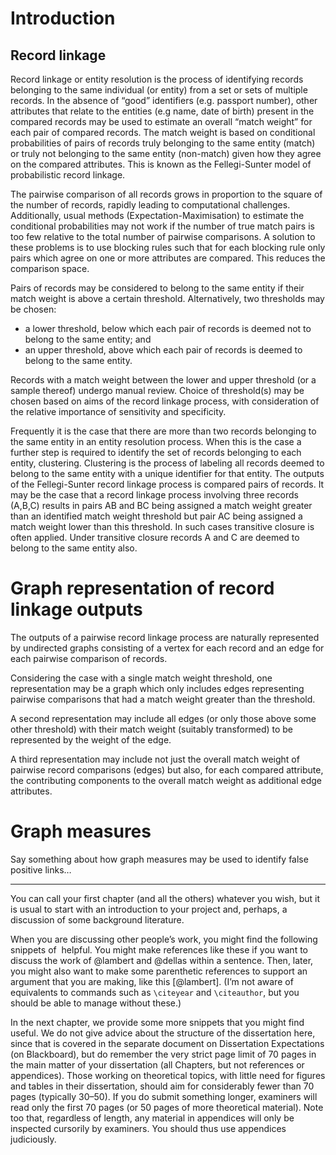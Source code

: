 # Introduction {#intro}

## Record linkage

Record linkage or entity resolution is the process of identifying records belonging to the same individual (or entity) from a set or sets of multiple records. In the absence of "good" identifiers (e.g. passport number), other attributes that relate to the entities (e.g name, date of birth) present in the compared records may be used to estimate an overall "match weight" for each pair of compared records. The match weight is based on conditional probabilities of pairs of records truly belonging to the same entity (match) or truly not belonging to the same entity (non-match) given how they agree on the compared attributes. This is known as the Fellegi-Sunter model of probabilistic record linkage.

The pairwise comparison of all records grows in proportion to the square of the number of records, rapidly leading to computational challenges. Additionally, usual methods (Expectation-Maximisation) to estimate the conditional probabilities may not work if the number of true match pairs is too few relative to the total number of pairwise comparisons. A solution to these problems is to use blocking rules such that for each blocking rule only pairs which agree on one or more attributes are compared. This reduces the comparison space.

Pairs of records may be considered to belong to the same entity if their match weight is above a certain threshold. Alternatively, two thresholds may be chosen:

-   a lower threshold, below which each pair of records is deemed not to belong to the same entity; and
-   an upper threshold, above which each pair of records is deemed to belong to the same entity.

Records with a match weight between the lower and upper threshold (or a sample thereof) undergo manual review. Choice of threshold(s) may be chosen based on aims of the record linkage process, with consideration of the relative importance of sensitivity and specificity.

Frequently it is the case that there are more than two records belonging to the same entity in an entity resolution process. When this is the case a further step is required to identify the set of records belonging to each entity, clustering. Clustering is the process of labeling all records deemed to belong to the same entity with a unique identifier for that entity. The outputs of the Fellegi-Sunter record linkage process is compared pairs of records. It may be the case that a record linkage process involving three records (A,B,C) results in pairs AB and BC being assigned a match weight greater than an identified match weight threshold but pair AC being assigned a match weight lower than this threshold. In such cases transitive closure is often applied. Under transitive closure records A and C are deemed to belong to the same entity also.

# Graph representation of record linkage outputs

The outputs of a pairwise record linkage process are naturally represented by undirected graphs consisting of a vertex for each record and an edge for each pairwise comparison of records.

Considering the case with a single match weight threshold, one representation may be a graph which only includes edges representing pairwise comparisons that had a match weight greater than the threshold.

A second representation may include all edges (or only those above some other threshold) with their match weight (suitably transformed) to be represented by the weight of the edge.

A third representation may include not just the overall match weight of pairwise record comparisons (edges) but also, for each compared attribute, the contributing components to the overall match weight as additional edge attributes.

# Graph measures

Say something about how graph measures may be used to identify false positive 
links...

------------------------------------------------------------------------

You can call your first chapter (and all the others) whatever you wish, but it is usual to start with an introduction to your project and, perhaps, a discussion of some background literature.

When you are discussing other people's work, you might find the following snippets of \LaTeX helpful. You might make references like these if you want to discuss the work of @lambert and @dellas within a sentence. Then, later, you might also want to make some parenthetic references to support an argument that you are making, like this [@lambert]. (I'm not aware of equivalents to commands such as `\citeyear` and `\citeauthor`, but you should be able to manage without these.)

In the next chapter, we provide some more snippets that you might find useful. We do not give advice about the structure of the dissertation here, since that is covered in the separate document on Dissertation Expectations (on Blackboard), but do remember the very strict page limit of 70 pages in the main matter of your dissertation (all Chapters, but not references or appendices). Those working on theoretical topics, with little need for figures and tables in their dissertation, should aim for considerably fewer than 70 pages (typically 30--50). If you do submit something longer, examiners will read only the first 70 pages (or 50 pages of more theoretical material). Note too that, regardless of length, any material in appendices will only be inspected cursorily by examiners. You should thus use appendices judiciously.
